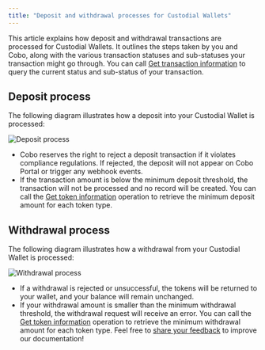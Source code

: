 ```yaml
---
title: "Deposit and withdrawal processes for Custodial Wallets"
---
```


This article explains how deposit and withdrawal transactions are processed for Custodial Wallets. It outlines the steps taken by you and Cobo, along with the various transaction statuses and sub-statuses your transaction might go through. You can call [Get transaction information](/v2/api-references/transactions/get-transaction-information) to query the current status and sub-status of your transaction.

## Deposit process

The following diagram illustrates how a deposit into your Custodial Wallet is processed:

<img src="/v2/images/guides/custodial-deposit.svg" className="diagram" alt="Deposit process" />

- Cobo reserves the right to reject a deposit transaction if it violates compliance regulations. If rejected, the deposit will not appear on Cobo Portal or trigger any webhook events.
- If the transaction amount is below the minimum deposit threshold, the transaction will not be processed and no record will be created. You can call the [Get token information](/v2/api-references/wallets/get-token-information) operation to retrieve the minimum deposit amount for each token type.

## Withdrawal process

The following diagram illustrates how a withdrawal from your Custodial Wallet is processed:

<img src="/v2/images/guides/custodial-withdrawal.svg" className="diagram" alt="Withdrawal process" />

- If a withdrawal is rejected or unsuccessful, the tokens will be returned to your wallet, and your balance will remain unchanged.
- If your withdrawal amount is smaller than the minimum withdrawal threshold, the withdrawal request will receive an error. You can call the [Get token information](/v2/api-references/wallets/get-token-information) operation to retrieve the minimum withdrawal amount for each token type.
<Tip>Feel free to [share your feedback](https://forms.zohopublic.com/cobo/form/DocumentFeedbackForm/formperma/QvLOhxJv1_JMsJ-1dleZ8Itb_7rzN-LtgvsDdxosoVI) to improve our documentation!</Tip>